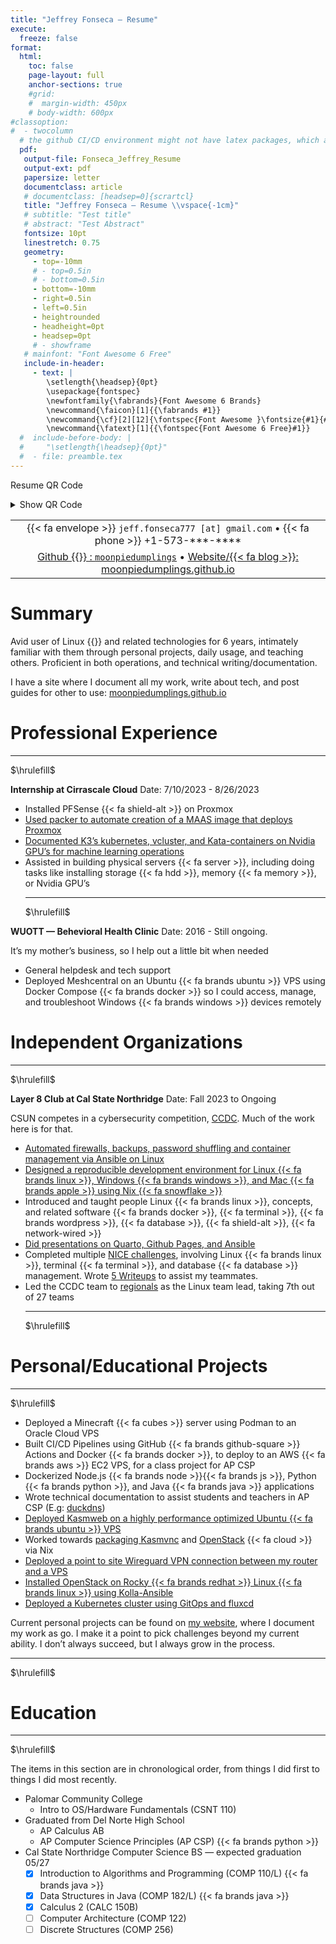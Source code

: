 ```yaml
---
title: "Jeffrey Fonseca — Resume"
execute:
  freeze: false
format: 
  html:
    toc: false
    page-layout: full
    anchor-sections: true
    #grid:
    #  margin-width: 450px
    # body-width: 600px
#classoption:
#  - twocolumn
  # the github CI/CD environment might not have latex packages, which are needed for rendering pdf. Keeping this commented to avoid problems. 
  pdf:
   output-file: Fonseca_Jeffrey_Resume
   output-ext: pdf
   papersize: letter
   documentclass: article
   # documentclass: [headsep=0]{scrartcl}
   title: "Jeffrey Fonseca — Resume \\vspace{-1cm}"
   # subtitle: "Test title"
   # abstract: "Test Abstract"
   fontsize: 10pt
   linestretch: 0.75
   geometry:
     - top=-10mm
     # - top=0.5in
     # - bottom=0.5in
     - bottom=-10mm
     - right=0.5in
     - left=0.5in
     - heightrounded
     - headheight=0pt
     - headsep=0pt
     # - showframe
   # mainfont: "Font Awesome 6 Free"
   include-in-header:
     - text: |
        \setlength{\headsep}{0pt}
        \usepackage{fontspec}
        \newfontfamily{\fabrands}{Font Awesome 6 Brands}
        \newcommand{\faicon}[1]{{\fabrands #1}}
        \newcommand{\cf}[2][12]{\fontspec{Font Awesome }\fontsize{#1}{#1}\selectfont #2}
        \newcommand{\fatext}[1]{{\fontspec{Font Awesome 6 Free}#1}}
  #  include-before-body: | 
  #     "\setlength{\headsep}{0pt}"
  #  - file: preamble.tex
---
```

\vspace{-0.4cm}
::: {.content-visible when-format="html"}

Resume QR Code

<details><summary>Show QR Code</summary>

{{< qrcode https://moonpiedumplings.github.io/resume/ >}}

</details>

:::

\vspace{-0.4cm}

| |
|:------:|
| {{< fa envelope >}} `jeff.fonseca777 [at] gmail.com` • {{< fa phone >}} +1-573-\*\*\*-\*\*\*\* |
| [Github {{<fa brands github >}} : `moonpiedumplings`](https://github.com/moonpiedumplings) • [Website/{{< fa blog >}}: moonpiedumplings.github.io ](https://moonpiedumplings.github.io/) |

\vspace{-0.8cm}

# Summary
Avid user of Linux {{<fa brands linux >}} and related technologies for 6 years, intimately familiar with them through personal projects, daily usage, and teaching others. Proficient in both operations, and technical writing/documentation.

I have a site where I document all my work, write about tech, and post guides for other to use: [moonpiedumplings.github.io](https://moonpiedumplings.github.io/)
\vspace{-0.4cm}

# Professional Experience
\vspace{-0.4cm}

<hr>[$\hrulefill$]{.content-visible when-format="pdf"}

**Internship at Cirrascale Cloud** \hfill Date: 7/10/2023 - 8/26/2023

* Installed PFSense {{< fa shield-alt >}} on Proxmox
* [Used packer to automate creation of a MAAS image that deploys Proxmox](https://github.com/moonpiedumplings/proxmox-maas/)
* [Documented K3's kubernetes, vcluster, and Kata-containers on Nvidia GPU's for machine learning operations](https://moonpiedumplings.github.io/rancher-ops/)
* Assisted in building physical servers {{< fa server >}}, including doing tasks like installing storage {{< fa hdd >}}, memory {{< fa memory >}}, or Nvidia GPU's
<hr>[$\hrulefill$]{.content-visible when-format="pdf"}

**WUOTT — Behevioral Health Clinic** \hfill Date: 2016 - Still ongoing. 

It's my mother's business, so I help out a little bit when needed

* General helpdesk and tech support
* Deployed Meshcentral on an Ubuntu {{< fa brands ubuntu >}} VPS using Docker Compose {{< fa brands docker >}} so I could access, manage, and troubleshoot <!--7--> Windows {{< fa brands windows >}} devices remotely

\vspace{-0.3cm}
# Independent Organizations
\vspace{-0.4cm}
<hr>[$\hrulefill$]{.content-visible when-format="pdf"}

**Layer 8 Club at Cal State Northridge** \hfill Date: Fall 2023 to Ongoing

CSUN competes in a cybersecurity competition, [CCDC](https://www.nationalccdc.org). Much of the work here is for that.  

* [Automated firewalls, backups, password shuffling and container management via Ansible on Linux](https://github.com/CSUN-CCDC/CCDC-2023/tree/main/linux/ansible/roles)
* [Designed a reproducible development environment for Linux {{< fa brands linux >}}, Windows {{< fa brands windows >}}, and Mac {{< fa brands apple >}} using Nix {{< fa snowflake >}}](https://moonpiedumplings.github.io/guides/ccdc-env)
* Introduced and taught people Linux {{< fa brands linux >}}, concepts, and related software {{< fa brands docker >}}, {{< fa terminal >}}, {{< fa brands wordpress >}}, {{< fa database >}}, {{< fa shield-alt >}}, {{< fa network-wired >}}
* [Did presentations on Quarto, Github Pages, and Ansible](https://moonpiedumplings.github.io/talks/)
* Completed multiple [NICE challenges](https://nice-challenge.com/), involving Linux {{< fa brands linux >}}, terminal {{< fa terminal >}}, and database {{< fa database >}} management. Wrote [5 Writeups](https://moonpiedumplings.github.io/writeups/) to assist my teammates.
* Led the CCDC team to [regionals](https://bsky.app/profile/wrccdc.org/post/3lhsatqjyok2l) as the Linux team lead, taking 7th out of 27 teams
<hr>[$\hrulefill$]{.content-visible when-format="pdf"}

\vspace{-0.4cm}

# Personal/Educational Projects
\vspace{-0.4cm}

<hr>[$\hrulefill$]{.content-visible when-format="pdf"}

* Deployed a Minecraft {{< fa cubes >}} server using Podman to an Oracle Cloud VPS
* Built CI/CD Pipelines using GitHub {{< fa brands github-square >}} Actions and Docker {{< fa brands docker >}}, to deploy to an AWS {{< fa brands aws >}} EC2 VPS, for a class project for AP CSP
* Dockerized Node.js {{< fa brands node >}}{{< fa brands js >}}, Python {{< fa brands python >}}, and Java {{< fa brands java >}} applications
* Wrote technical documentation to assist students and teachers in AP CSP (E.g: [duckdns](https://moonpiedumplings.github.io/guides/duckdns/))
* [Deployed Kasmweb on a highly performance optimized Ubuntu {{< fa brands ubuntu >}} VPS](https://moonpiedumplings.github.io/projects/setting-up-kasm/)
* Worked towards [packaging Kasmvnc](https://moonpiedumplings.github.io/projects/setting-up-kasm/) and [OpenStack](https://moonpiedumplings.github.io/projects/openstack-on-nixos/) {{< fa cloud >}} via Nix
* [Deployed a point to site Wireguard VPN connection between my router and a VPS](https://moonpiedumplings.github.io/projects/build-server-2/#router-networking)
* [Installed OpenStack on Rocky {{< fa brands redhat >}} Linux {{< fa brands linux >}} using Kolla-Ansible](https://moonpiedumplings.github.io/projects/build-server-2/)
* [Deployed a Kubernetes cluster using GitOps and fluxcd](https://moonpiedumplings.github.io/projects/build-server-5/)

Current personal projects can be found on [my website](https://moonpiedumplings.github.io/), where I document my work as go. I make it a point to pick challenges beyond my current ability. I don't always succeed, but I always grow in the process.

\vspace{-0.4cm}

<hr>[$\hrulefill$]{.content-visible when-format="pdf"}

\vspace{-0.5cm}

# Education
\vspace{-0.5cm}

<hr>[$\hrulefill$]{.content-visible when-format="pdf"}

The items in this section are in chronological order, from things I did first to things I did most recently.
\vspace{-0.2cm}

* Palomar Community College
    + Intro to OS/Hardware Fundamentals (CSNT 110)
* Graduated from Del Norte High School
    + AP Calculus AB
    + AP Computer Science Principles (AP CSP) {{< fa brands python >}}
* Cal State Northridge Computer Science BS — expected graduation 05/27
  - [X] Introduction to Algorithms and Programming (COMP 110/L) {{< fa brands java >}}
  - [X] Data Structures in Java (COMP 182/L) {{< fa brands java >}}
  - [X] Calculus 2 (CALC 150B)
  - [ ] Computer Architecture (COMP 122) 
  - [ ] Discrete Structures (COMP 256)